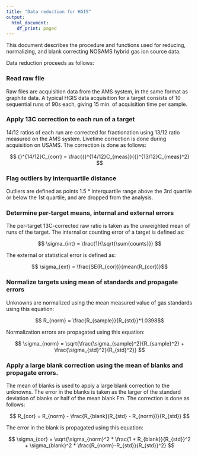 ```yaml
---
title: "Data reduction for HGIS"
output:
  html_document:
    df_print: paged
---
```


This document describes the procedure and functions used for reducing, normalizing, and blank correcting NOSAMS hybrid gas ion source data.


Data reduction proceeds as follows:

### Read raw file

Raw files are acquisition data from the AMS system, in the same format as graphite data. A typical HGIS data acquisition for a target consists of 10 sequential runs of 90s each, giving 15 min. of acquisition time per sample.

### Apply 13C correction to each run of a target

14/12 ratios of each run are corrected for fractionation using 13/12 ratio measured on the AMS system. Livetime correction is done during acquisition on USAMS. The correction is done as follows:

$$ {}^{14/12}C_{corr} = \frac{{}^{14/12}C_{meas}}{{}^{13/12}C_{meas}^2} $$

### Flag outliers by interquartile distance

Outliers are defined as points 1.5 * interquartile range above the 3rd quartile or below the 1st quartile, and are dropped from the analysis.

### Determine per-target means, internal and external errors

The per-target 13C-corrected raw ratio is taken as the unweighted mean of runs of the target. The internal or counting error of a target is defined as:

$$ \sigma_{int} = \frac{1}{\sqrt{\sum{counts}}} $$

The external or statistical error is defined as:

$$ \sigma_{ext} = \frac{SE(R_{cor})}{mean(R_{cor})}$$


### Normalize targets using mean of standards and propagate errors

Unknowns are normalized using the mean measured value of gas standards using this equation:

$$ R_{norm} = \frac{R_{sample}}{R_{std}}*1.0398$$

Normalization errors are propagated using this equation:

$$ \sigma_{norm} = \sqrt{\frac{\sigma_{sample}^2}{R_{sample}^2} + \frac{\sigma_{std}^2}{R_{std}^2}} $$

### Apply a large blank correction using the mean of blanks and propagate errors.

The mean of blanks is used to apply a large blank correction to the unknowns. The error in the blanks is taken as the larger of the standard deviation of blanks or half of the mean blank Fm. The correction is done as follows:

$$ R_{cor} = R_{norm} - \frac{R_{blank}(R_{std} - R_{norm})}{R_{std}} $$

The error in the blank is propagated using this equation:

$$ \sigma_{cor} = \sqrt{\sigma_{norm}^2 * \frac{1 + R_{blank}}{R_{std}}^2 + \sigma_{blank}^2 * \frac{R_{norm}-R_{std}}{R_{std}}^2} $$

